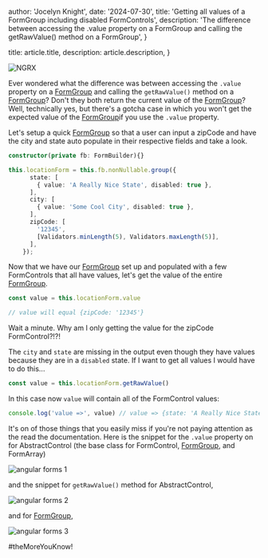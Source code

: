 
  author: 'Jocelyn Knight',
  date: '2024-07-30',
  title: 'Getting all values of a FormGroup including disabled FormControls',
  description:
    'The difference between accessing the .value property on a FormGroup and calling the getRawValue() method on a FormGroup',
}

  title: article.title,
  description: article.description,
}


<Image src={angularForms} alt="NGRX" />

Ever wondered what the difference was between accessing the `.value` property on a [FormGroup](https://angular.dev/api/forms/FormGroup) and calling the `getRawValue()` method on a [FormGroup](https://angular.dev/api/forms/FormGroup)? Don't they both return the current value of the [FormGroup](https://angular.dev/api/forms/FormGroup)? Well, technically yes, but there's a gotcha case in which you won't get the expected value of the [FormGroup](https://angular.dev/api/forms/FormGroup)if you use the `.value` property.

Let's setup a quick [FormGroup](https://angular.dev/api/forms/FormGroup) so that a user can input a zipCode and have the city and state auto populate in their respective fields and take a look.

```typescript
constructor(private fb: FormBuilder){}

this.locationForm = this.fb.nonNullable.group({
      state: [
        { value: 'A Really Nice State', disabled: true },
      ],
      city: [
        { value: 'Some Cool City', disabled: true },
      ],
      zipCode: [
        '12345',
        [Validators.minLength(5), Validators.maxLength(5)],
      ],
    });
```

Now that we have our [FormGroup](https://angular.dev/api/forms/FormGroup) set up and populated with a few FormControls that all have values, let's get the value of the entire [FormGroup](https://angular.dev/api/forms/FormGroup).

```typescript
const value = this.locationForm.value

// value will equal {zipCode: '12345'}
```

Wait a minute. Why am I only getting the value for the zipCode FormControl?!?!

The `city` and `state` are missing in the output even though they have values because they are in a `disabled` state. If I want to get all values I would have to do this...

```typescript
const value = this.locationForm.getRawValue()
```

In this case now `value` will contain all of the FormControl values:

```typescript
console.log('value =>', value) // value => {state: 'A Really Nice State', city: 'Some Cool City', zipCode: '12345'}
```

It's on of those things that you easily miss if you're not paying attention as the read the documentation. Here is the snippet for the `.value` property on for AbstractControl (the base class for FormControl, [FormGroup](https://angular.dev/api/forms/FormGroup), and FormArray)

<Image src={screenshot1} alt="angular forms 1" />

and the snippet for `getRawValue()` method for AbstractControl,

<Image src={screenshot2} alt="angular forms 2" />

and for [FormGroup](https://angular.dev/api/forms/FormGroup),

<Image src={screenshot3} alt="angular forms 3" />

#theMoreYouKnow!
